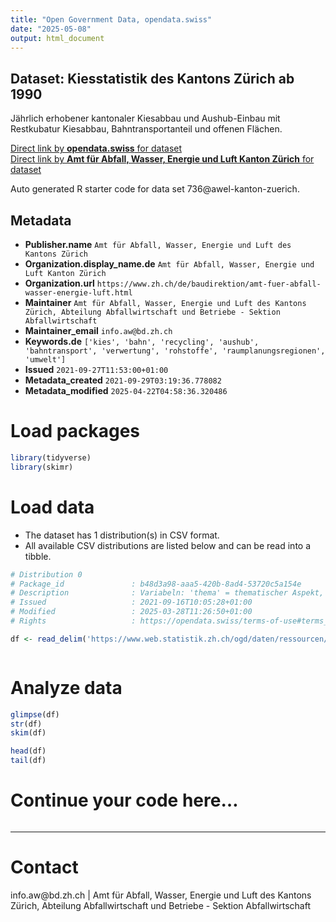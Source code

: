 ```yaml
---
title: "Open Government Data, opendata.swiss"
date: "2025-05-08"
output: html_document
---
```


## Dataset: Kiesstatistik des Kantons Zürich ab 1990

Jährlich erhobener kantonaler Kiesabbau und Aushub-Einbau mit Restkubatur Kiesabbau, Bahntransportanteil und offenen Flächen.

[Direct link by **opendata.swiss** for dataset](https://opendata.swiss/de/dataset/kiesstatistik-des-kantons-zurich-ab-1990)<br>
[Direct link by **Amt für Abfall, Wasser, Energie und Luft Kanton Zürich** for dataset]()

Auto generated R starter code for data set 736@awel-kanton-zuerich.

## Metadata

- **Publisher.name** `Amt für Abfall, Wasser, Energie und Luft des Kantons Zürich`
- **Organization.display_name.de** `Amt für Abfall, Wasser, Energie und Luft Kanton Zürich`
- **Organization.url** `https://www.zh.ch/de/baudirektion/amt-fuer-abfall-wasser-energie-luft.html`
- **Maintainer** `Amt für Abfall, Wasser, Energie und Luft des Kantons Zürich, Abteilung Abfallwirtschaft und Betriebe - Sektion Abfallwirtschaft`
- **Maintainer_email** `info.aw@bd.zh.ch`
- **Keywords.de** `['kies', 'bahn', 'recycling', 'aushub', 'bahntransport', 'verwertung', 'rohstoffe', 'raumplanungsregionen', 'umwelt']`
- **Issued** `2021-09-27T11:53:00+01:00`
- **Metadata_created** `2021-09-29T03:19:36.778082`
- **Metadata_modified** `2025-04-22T04:58:36.320486`


# Load packages

```r

library(tidyverse)
library(skimr)

```

# Load data

-   The dataset has 1 distribution(s) in CSV format.
-   All available CSV distributions are listed below and can be read into a tibble.

```r

# Distribution 0
# Package_id               : b48d3a98-aaa5-420b-8ad4-53720c5a154e
# Description              : Variabeln: 'thema' = thematischer Aspekt, 'indikator' = erhobene Variable , 'einheit' = Masseinheit, 'region' = räumliche Einheit, 'jahr' = Jahr, 'wert' = Wert.
# Issued                   : 2021-09-16T10:05:28+01:00
# Modified                 : 2025-03-28T11:26:50+01:00
# Rights                   : https://opendata.swiss/terms-of-use#terms_by

df <- read_delim('https://www.web.statistik.zh.ch/ogd/daten/ressourcen/KTZH_00000736_00001881.csv')



```

# Analyze data

```r

glimpse(df)
str(df)
skim(df)

head(df)
tail(df)

```

# Continue your code here...

```r

```

------------------------------------------------------------------------

# Contact

info.aw@bd.zh.ch | Amt für Abfall, Wasser, Energie und Luft des Kantons Zürich, Abteilung Abfallwirtschaft und Betriebe - Sektion Abfallwirtschaft

